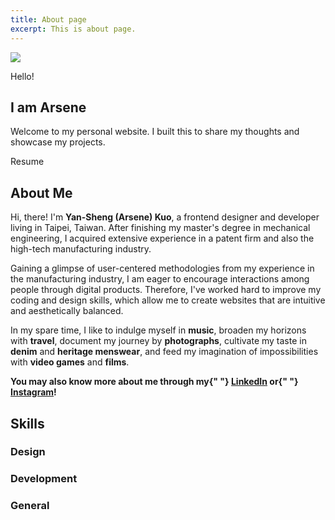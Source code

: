 ```yaml
---
title: About page
excerpt: This is about page.
---
```


<Section py="8|12|16|24">
  <Container>
    <Grid col="1|2" gap="8|12|16" alignItems="center">
      <Image
        src="portrait.jpg"
        colStart="null|2"
        w="full"
        rounded="lg"
        overflow="hidden"
      />
      <Flexbox
        flexDirection="column"
        alignItems="center|flex-start"
        textAlign="center|left"
      >
        <P>Hello!</P>
        <H1 m="0" fontWeight="extrabold" lineHeight="tight">
          I am Arsene
        </H1>
        <P fontSize="md" mt="2">
          Welcome to my personal website. I built this to share my thoughts and
          showcase my projects.
        </P>
        <ButtonLink href="https://drive.google.com/file/d/1HTimaKo2zLBpZcGWh7PufG3inxR59zWG/view" variant="primary lg">
          Resume
          <Icon name="download" ml="4" />
        </ButtonLink>
      </Flexbox>
    </Grid>

  </Container>
</Section>

<Block src="about/block">
  <H2>About Me</H2>
  <P>
    Hi, there! I'm <B>Yan-Sheng (Arsene) Kuo</B>, a frontend designer and
    developer living in Taipei, Taiwan. After finishing my master's degree in
    mechanical engineering, I acquired extensive experience in a patent firm and
    also the high-tech manufacturing industry.
  </P>
  <P>
    Gaining a glimpse of user-centered methodologies from my experience in the
    manufacturing industry, I am eager to encourage interactions among people
    through digital products. Therefore, I've worked hard to improve my coding
    and design skills, which allow me to create websites that are intuitive and
    aesthetically balanced.
  </P>
  <P>
    In my spare time, I like to indulge myself in <B>music</B>, broaden my
    horizons with <B>travel</B>, document my journey by <B>photographs</B>,
    cultivate my taste in <B>denim</B> and <B>heritage menswear</B>, and feed my
    imagination of impossibilities with <B>video games</B> and <B>films</B>.
  </P>
  <P>
    <B>
      You may also know more about me through my{" "}
      <A href="https://www.linkedin.com/in/yanshengkuo/">LinkedIn</A> or{" "}
      <A href="https://www.instagram.com/arsene_alibi/">Instagram</A>!
    </B>
  </P>
</Block>

<Block src="about/block">
  <H2>Skills</H2>
  <Flexbox
    flexDirection={["column", "column", "row"]}
    alignItems={["flex-start"]}
    justifyContent="space-between"
    my="6"
    mx="auto"
  >
    <Div px="1" flex="1">
      <H3>Design</H3>
      <Ul px="1">
        <Block src="tag" text="Sketch" />
        <Block src="tag" text="Photoshop" />
        <Block src="tag" text="Figma" />
      </Ul>
    </Div>
    <Div px="1" flex="1">
      <H3>Development</H3>
      <Ul px="1">
        <Block src="tag" text="JavaScript (ES6+)" />
        <Block src="tag" text="React" />
        <Block src="tag" text="Redux" />
        <Block src="tag" text="jQuery" />
        <Block src="tag" text="HTML" />
        <Block src="tag" text="CSS" />
        <Block src="tag" text="SASS/SCSS" />
        <Block src="tag" text="styled-components" />
        <Block src="tag" text="Git" />
        <Block src="tag" text="Bootstrap" />
        <Block src="tag" text="Webpack" />
        <Block src="tag" text="Babel" />
        <Block src="tag" text="Gulp" />
        <Block src="tag" text="ESLint" />
        <Block src="tag" text="PHP" />
        <Block src="tag" text="MySQL" />
      </Ul>
    </Div>
  </Flexbox>
  <Flexbox alignItems="flex-start" my="6" mx="auto">
    <Div px="1" flex="1">
      <H3>General</H3>
      <Ul px="1">
        <Block src="tag" text="Web Application" />
        <Block src="tag" text="RWD" />
        <Block src="tag" text="Interaction Design" />
      </Ul>
    </Div>
  </Flexbox>
</Block>
